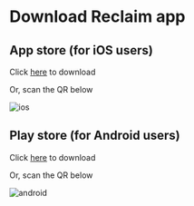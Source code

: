 
# Download Reclaim app

## App store (for iOS users)

Click [here](https://apps.apple.com/ru/app/reclaim-wallet/id6447378796?l=en) to download

Or, scan the QR below

<Image src="/assets/ios_qr.png" alt="ios" width={200} height={200} />

## Play store (for Android users)

Click [here](https://play.google.com/store/apps/details?id=com.credentialswallet) to download

Or, scan the QR below

<Image src="/assets/android_qr.png" alt="android" width={200} height={200} />